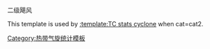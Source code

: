 二级飓风<noinclude>

This template is used by [[:template:TC stats cyclone]] when cat=cat2.

[[Category:热带气旋统计模板]]
</noinclude>